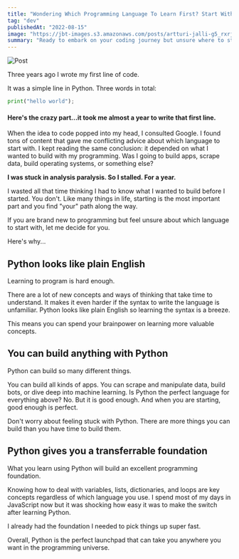 ```yaml
---
title: "Wondering Which Programming Language To Learn First? Start With Python"
tag: "dev"
publishedAt: "2022-08-15"
image: "https://jbt-images.s3.amazonaws.com/posts/artturi-jalli-g5_rxrjvkmg-unsplash-scaled.jpeg"
summary: "Ready to embark on your coding journey but unsure where to start? Uncover the reasons that make Python the perfect launchpad for any programming adventures."
---
```


![Post](https://jbt-images.s3.amazonaws.com/posts/artturi-jalli-g5_rxrjvkmg-unsplash-scaled.jpeg)

Three years ago I wrote my first line of code.

It was a simple line in Python. Three words in total:

```python
print("hello world");
```

#### Here's the crazy part...it took me almost a year to write that first line.

When the idea to code popped into my head, I consulted Google. I found tons of content that gave me conflicting advice about which language to start with. I kept reading the same conclusion: it depended on what I wanted to build with my programming. Was I going to build apps, scrape data, build operating systems, or something else?

**I was stuck in analysis paralysis. So I stalled. For a year.**

I wasted all that time thinking I had to know what I wanted to build before I started. You don't. Like many things in life, starting is the most important part and you find "your" path along the way.

If you are brand new to programming but feel unsure about which language to start with, let me decide for you.

Here's why...

## Python looks like plain English

Learning to program is hard enough.

There are a lot of new concepts and ways of thinking that take time to understand. It makes it even harder if the syntax to write the language is unfamiliar. Python looks like plain English so learning the syntax is a breeze.

This means you can spend your brainpower on learning more valuable concepts.

## You can build anything with Python

Python can build so many different things.

You can build all kinds of apps. You can scrape and manipulate data, build bots, or dive deep into machine learning. Is Python the perfect language for everything above? No. But it is good enough. And when you are starting, good enough is perfect.

Don't worry about feeling stuck with Python. There are more things you can build than you have time to build them.

## Python gives you a transferrable foundation

What you learn using Python will build an excellent programming foundation.

Knowing how to deal with variables, lists, dictionaries, and loops are key concepts regardless of which language you use. I spend most of my days in JavaScript now but it was shocking how easy it was to make the switch after learning Python.

I already had the foundation I needed to pick things up super fast.

Overall, Python is the perfect launchpad that can take you anywhere you want in the programming universe.
